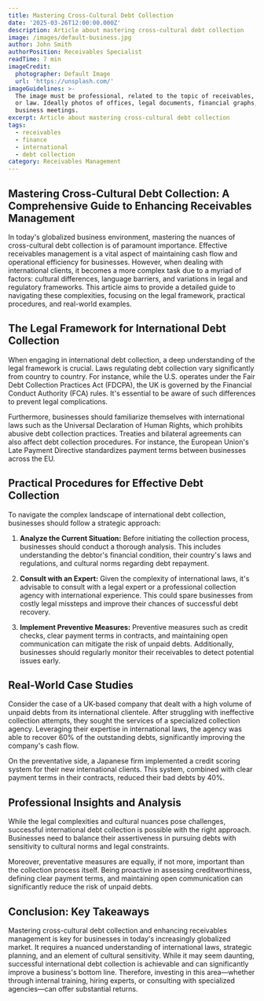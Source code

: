 ```yaml
---
title: Mastering Cross-Cultural Debt Collection
date: '2025-03-26T12:00:00.000Z'
description: Article about mastering cross-cultural debt collection
image: /images/default-business.jpg
author: John Smith
authorPosition: Receivables Specialist
readTime: 7 min
imageCredit:
  photographer: Default Image
  url: 'https://unsplash.com/'
imageGuidelines: >-
  The image must be professional, related to the topic of receivables, finance,
  or law. Ideally photos of offices, legal documents, financial graphs, or
  business meetings.
excerpt: Article about mastering cross-cultural debt collection
tags:
  - receivables
  - finance
  - international
  - debt collection
category: Receivables Management
---
```

## Mastering Cross-Cultural Debt Collection: A Comprehensive Guide to Enhancing Receivables Management

In today's globalized business environment, mastering the nuances of cross-cultural debt collection is of paramount importance. Effective receivables management is a vital aspect of maintaining cash flow and operational efficiency for businesses. However, when dealing with international clients, it becomes a more complex task due to a myriad of factors: cultural differences, language barriers, and variations in legal and regulatory frameworks. This article aims to provide a detailed guide to navigating these complexities, focusing on the legal framework, practical procedures, and real-world examples.

## The Legal Framework for International Debt Collection

When engaging in international debt collection, a deep understanding of the legal framework is crucial. Laws regulating debt collection vary significantly from country to country. For instance, while the U.S. operates under the Fair Debt Collection Practices Act (FDCPA), the UK is governed by the Financial Conduct Authority (FCA) rules. It's essential to be aware of such differences to prevent legal complications.

Furthermore, businesses should familiarize themselves with international laws such as the Universal Declaration of Human Rights, which prohibits abusive debt collection practices. Treaties and bilateral agreements can also affect debt collection procedures. For instance, the European Union's Late Payment Directive standardizes payment terms between businesses across the EU.

## Practical Procedures for Effective Debt Collection

To navigate the complex landscape of international debt collection, businesses should follow a strategic approach:

1. **Analyze the Current Situation:** Before initiating the collection process, businesses should conduct a thorough analysis. This includes understanding the debtor's financial condition, their country's laws and regulations, and cultural norms regarding debt repayment.

2. **Consult with an Expert:** Given the complexity of international laws, it's advisable to consult with a legal expert or a professional collection agency with international experience. This could spare businesses from costly legal missteps and improve their chances of successful debt recovery.

3. **Implement Preventive Measures:** Preventive measures such as credit checks, clear payment terms in contracts, and maintaining open communication can mitigate the risk of unpaid debts. Additionally, businesses should regularly monitor their receivables to detect potential issues early.

## Real-World Case Studies

Consider the case of a UK-based company that dealt with a high volume of unpaid debts from its international clientele. After struggling with ineffective collection attempts, they sought the services of a specialized collection agency. Leveraging their expertise in international laws, the agency was able to recover 60% of the outstanding debts, significantly improving the company's cash flow.

On the preventative side, a Japanese firm implemented a credit scoring system for their new international clients. This system, combined with clear payment terms in their contracts, reduced their bad debts by 40%.

## Professional Insights and Analysis

While the legal complexities and cultural nuances pose challenges, successful international debt collection is possible with the right approach. Businesses need to balance their assertiveness in pursuing debts with sensitivity to cultural norms and legal constraints.

Moreover, preventative measures are equally, if not more, important than the collection process itself. Being proactive in assessing creditworthiness, defining clear payment terms, and maintaining open communication can significantly reduce the risk of unpaid debts.

## Conclusion: Key Takeaways

Mastering cross-cultural debt collection and enhancing receivables management is key for businesses in today's increasingly globalized market. It requires a nuanced understanding of international laws, strategic planning, and an element of cultural sensitivity. While it may seem daunting, successful international debt collection is achievable and can significantly improve a business's bottom line. Therefore, investing in this area—whether through internal training, hiring experts, or consulting with specialized agencies—can offer substantial returns.
